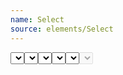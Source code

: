 ```yaml
---
name: Select
source: elements/Select
---
```


<Playground>
	<Select
		options={[{ text: "Most Recent", value: "mostRecent" }]}
	/>
</Playground>

### Select + Title

<Playground>
	<Select
		options={[{ text: "Most Recent", value: "mostRecent" }]}
		title="Pick something"
	/>
</Playground>

### Select + Title + Required

<Playground>
	<Select
		options={[{ text: "Most Recent", value: "mostRecent" }]}
		required
		title="Pick something"
	/>
</Playground>

### Select + Title + Description

<Playground>
	<Select
		description="This matters a lot."
		options={[{ text: "Most Recent", value: "mostRecent" }]}
		title="Pick something"
	/>
</Playground>

### Select with error

<Playground>
	<Select
		error="Something went wrong."
		options={[{ text: "Most Recent", value: "mostRecent" }]}
	/>
</Playground>

### Disabled Select

<Playground>
	<Select
		disabled
		options={[{ text: "Most Recent", value: "mostRecent" }]}
	/>
</Playground>
